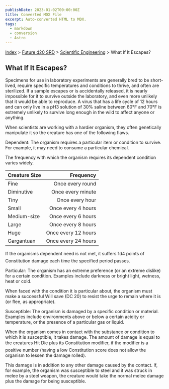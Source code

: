 ```yaml
---
publishDate: 2023-01-02T00:00:00Z
title: Converted MDX File
excerpt: Auto-converted HTML to MDX.
tags:
  - markdown
  - conversion
  - Astro
---
```






[Index](-index) > [Future d20 SRD](future-d20-srd-index) > [Scientific Engineering](future-d20-srd-scientific-engineering-index) > What If It Escapes? 




## What If It Escapes?


Specimens for use in laboratory experiments are generally bred to be short-lived, require specific temperatures and conditions to thrive, and often are sterilized. If a sample escapes or is accidentally released, it is nearly impossible for it to survive outside the laboratory, and even more unlikely that it would be able to reproduce. A virus that has a life cycle of 12 hours and can only live in a pH3 solution of 30% saline between 60°F and 70°F is extremely unlikely to survive long enough in the wild to affect anyone or anything.


When scientists are working with a hardier organism, they often genetically manipulate it so the creature has one of the
following flaws.


Dependent: The organism requires a particular item or condition to survive. For example, it may need to consume a particular chemical.


The frequency with which the organism requires its dependent condition varies widely.


| Creature Size | Frequency |
| :--------------- | -----------: |
| Fine | Once every round |
| Diminutive | Once every minute |
| Tiny | Once every hour |
| Small | Once every 4 hours |
| Medium-size | Once every 6 hours |
| Large | Once every 8 hours |
| Huge | Once every 12 hours |
| Gargantuan | Once every 24 hours |



If the organisms dependent need is not met, it suffers 1d4 points of Constitution damage each time the specified period passes.


Particular: The organism has an extreme preference (or an extreme dislike) for a certain condition. Examples include darkness or bright light, wetness, heat or cold.


When faced with the condition it is particular about, the organism must make a successful Will save (DC 20) to resist the urge to remain where it is (or flee, as appropriate).


Susceptible: The organism is damaged by a specific condition or material. Examples include environments above or below a certain acidity or temperature, or the presence of a particular gas or liquid.


When the organism comes in contact with the substance or condition to which it is susceptible, it takes damage. The amount of damage is equal to the creatures Hit Die plus its Constitution modifier, if the modifier is a positive number (having a low Constitution score does not allow the organism to lessen the damage rolled).


This damage is in addition to any other damage caused by the contact. If, for example, the organism was susceptible to steel and it was struck in melee by a steel weapon, the creature would take the normal melee damage plus the damage for being susceptible.



